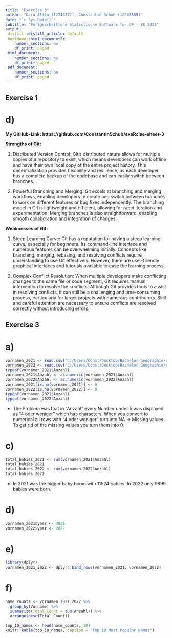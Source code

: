 ```yaml
---
title: "Exercise 3"
author: "Dara Alifa (12246777), Constantin Schuh (12245505)"
date: "`r Sys.Date()`"
subtitle: "Fortgeschrittene Statistische Software für NF - SS 2023"
output:
 distill::distill_article: default
 bookdown::html_document2:
    number_sections: no
    df_print: paged
 html_document:
    number_sections: no
    df_print: paged
 pdf_document:
    number_sections: no
    df_print: paged
---
```


## Exercise 1

# d)

**My GitHub-Link: https://github.com/ConstantinSchuh/exeRcise-sheet-3**

**Strengths of Git:**

1.  Distributed Version Control: Git's distributed nature allows for multiple copies of a repository to exist, which means developers can work offline and have their own local copy of the entire project history. This decentralization provides flexibility and resilience, as each developer has a complete backup of the codebase and can easily switch between branches.

2.  Powerful Branching and Merging: Git excels at branching and merging workflows, enabling developers to create and switch between branches to work on different features or bug fixes independently. The branching model in Git is lightweight and efficient, allowing for rapid iteration and experimentation. Merging branches is also straightforward, enabling smooth collaboration and integration of changes.

**Weaknesses of Git:**

1.  Steep Learning Curve: Git has a reputation for having a steep learning curve, especially for beginners. Its command-line interface and numerous features can be overwhelming initially. Concepts like branching, merging, rebasing, and resolving conflicts require understanding to use Git effectively. However, there are user-friendly graphical interfaces and tutorials available to ease the learning process.

2.  Complex Conflict Resolution: When multiple developers make conflicting changes to the same file or code segment, Git requires manual intervention to resolve the conflicts. Although Git provides tools to assist in resolving conflicts, it can still be a challenging and time-consuming process, particularly for larger projects with numerous contributors. Skill and careful attention are necessary to ensure conflicts are resolved correctly without introducing errors.

## Exercise 3

# a)

```r
vornamen_2021 <- read.csv("C:/Users/Const/Desktop/Bachelor Geographie/6. Semester/Fortgeschrittene Statistische Software/data/vornamen_2021.csv")
vornamen_2022 <- read.csv("C:/Users/Const/Desktop/Bachelor Geographie/6. Semester/Fortgeschrittene Statistische Software/data/open_data_portal_2022.csv")
typeof(vornamen_2021$Anzahl)
vornamen_2021$Anzahl <- as.numeric(vornamen_2021$Anzahl)
vornamen_2022$Anzahl <- as.numeric(vornamen_2022$Anzahl)
vornamen_2021[is.na(vornamen_2021)] <- 0
vornamen_2022[is.na(vornamen_2022)] <- 0
typeof(vornamen_2021$Anzahl)
typeof(vornamen_2022$Anzahl)
```

 * The Problem was that in "Anzahl" every Number under 5 was displayed as "4 oder weniger" which has characters. When you convert to numerical all rows with "4 oder weniger" turn into NA -> Missing values. To get rid of the missing values you turn them into 0.

# c)

```r
total_babies_2021 <- sum(vornamen_2021$Anzahl)
total_babies_2021
total_babies_2022 <- sum(vornamen_2022$Anzahl)
total_babies_2022
```

 * In 2021 was the bigger baby boom with 11524 babies. In 2022 only 9899 babies were born.
 
# d)

```r
vornamen_2021$year <- 2021
vornamen_2022$year <- 2022
```

# e)

```r
library(dplyr)
vornamen_2021_2022 <- dplyr::bind_rows(vornamen_2021, vornamen_2022)
```

# f)

```r
name_counts <- vornamen_2021_2022 %>%
  group_by(Vorname) %>%
  summarize(Total_Count = sum(Anzahl)) %>%
  arrange(desc(Total_Count))

top_10_names <- head(name_counts, 10)
knitr::kable(top_10_names, caption = "Top 10 Most Popular Names")
```




